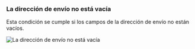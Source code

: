 ### La dirección de envío no está vacía

Esta condición se cumple si los campos de la dirección de envío no están vacíos.

<img
  src="/images/essentials/condition-sets/shipping-address-is-not-empty.webp"
  alt="La dirección de envío no está vacía"
/>
